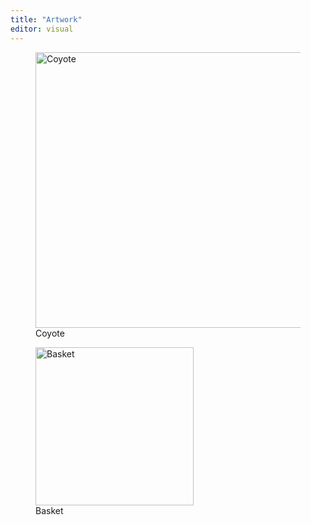 ```yaml
---
title: "Artwork"
editor: visual
---
```


![Coyote](photos/IMG_9600.jpg){fig-align="center" width="441"}

![Basket](photos/IMG_8366.jpg){fig-align="center" width="253"}
